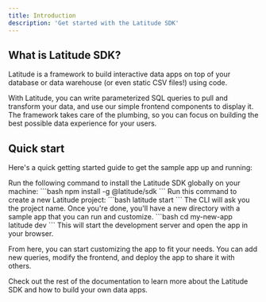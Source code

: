 ```yaml
---
title: Introduction
description: 'Get started with the Latitude SDK'
---
```


## What is Latitude SDK?

Latitude is a framework to build interactive data apps on top of your database or data warehouse (or even static CSV files!) using code.

With Latitude, you can write parameterized SQL queries to pull and transform your data, and use our simple frontend components to display it. The framework takes care of the plumbing, so you can focus on building the best possible data experience for your users.

## Quick start

Here's a quick getting started guide to get the sample app up and running:

<Steps>
  <Step title="Install Latitude SDK">
    Run the following command to install the Latitude SDK globally on your machine:
    ```bash
    npm install -g @latitude/sdk
    ```
  </Step>
  <Step title="Create the starter project">
    Run this command to create a new Latitude project:
    ```bash
    latitude start
    ```
    The CLI will ask you the project name. Once you're done, you'll have a new directory with a sample app that you can run and customize.
  </Step>
  <Step title="Navigate to the project and run the app">
    ```bash
    cd my-new-app
    latitude dev
    ```
    This will start the development server and open the app in your browser.
  </Step>
</Steps>

From here, you can start customizing the app to fit your needs. You can add new queries, modify the frontend, and deploy the app to share it with others.

Check out the rest of the documentation to learn more about the Latitude SDK and how to build your own data apps.
